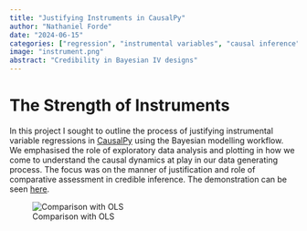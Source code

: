 ```yaml
---
title: "Justifying Instruments in CausalPy"
author: "Nathaniel Forde"
date: "2024-06-15"
categories: ["regression", "instrumental variables", "causal inference" ]
image: "instrument.png"
abstract: "Credibility in Bayesian IV designs"
---
```


# The Strength of Instruments

In this project I sought to outline the process of justifying instrumental variable regressions in [CausalPy](https://causalpy.readthedocs.io/en/latest/) using the Bayesian modelling workflow. We emphasised the role of exploratory data analysis and plotting in how we come to understand the causal dynamics at play in our data generating process. The focus was on the manner of justification and role of comparative assessment in credible inference. The demonstration can be seen [here](https://causalpy.readthedocs.io/en/latest/notebooks/iv_weak_instruments.html). 


![Comparison with OLS](comparison.png)